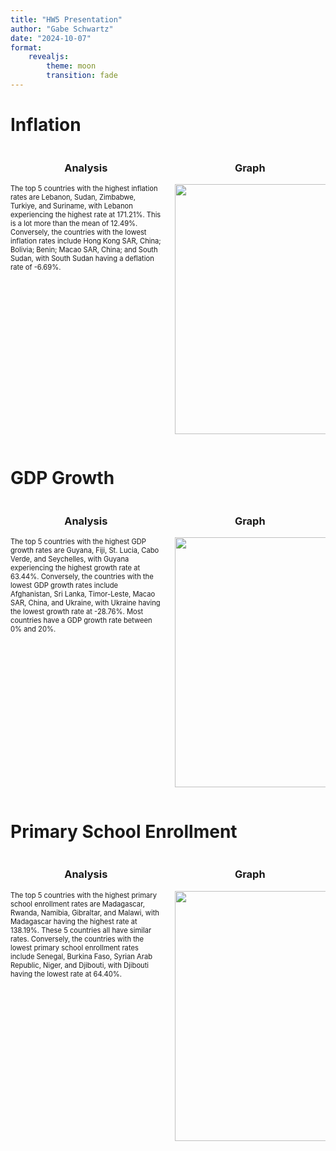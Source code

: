 ```yaml
---
title: "HW5 Presentation"
author: "Gabe Schwartz"
date: "2024-10-07"
format: 
    revealjs:
        theme: moon
        transition: fade
---
```


# Inflation 

::: {.columns}
::: {.column width="50%"}
<div style="text-align: center;">
<h3>Analysis</h3>
</div>

<div style="font-size: 0.8em;">
The top 5 countries with the highest inflation rates are Lebanon, Sudan, Zimbabwe, Turkiye, and Suriname, with Lebanon experiencing the highest rate at 171.21%. This is a lot more than the mean of 12.49%. Conversely, the countries with the lowest inflation rates include Hong Kong SAR, China; Bolivia; Benin; Macao SAR, China; and South Sudan, with South Sudan having a deflation rate of -6.69%. 
</div>
:::

::: {.column width="50%"}
<div style="text-align: center;">
<h3>Graph</h3>
</div>

![](images/top_10_inflation.png){width=600 height=400}
:::
:::

# GDP Growth

::: {.columns}
::: {.column width="50%"}
<div style="text-align: center;">
<h3>Analysis</h3>
</div>

<div style="font-size: 0.8em;">
The top 5 countries with the highest GDP growth rates are Guyana, Fiji, St. Lucia, Cabo Verde, and Seychelles, with Guyana experiencing the highest growth rate at 63.44%. Conversely, the countries with the lowest GDP growth rates include Afghanistan, Sri Lanka, Timor-Leste, Macao SAR, China, and Ukraine, with Ukraine having the lowest growth rate at -28.76%. Most countries have a GDP growth rate between 0% and 20%.
</div>
:::

::: {.column width="50%"}
<div style="text-align: center;">
<h3>Graph</h3>
</div>

![](images/gdp_violinchart.png){width=600 height=400}
:::
:::

# Primary School Enrollment 

::: {.columns}
::: {.column width="50%"}
<div style="text-align: center;">
<h3>Analysis</h3>
</div>

<div style="font-size: 0.8em;">
The top 5 countries with the highest primary school enrollment rates are Madagascar, Rwanda, Namibia, Gibraltar, and Malawi, with Madagascar having the highest rate at 138.19%. These 5 countries all have similar rates. Conversely, the countries with the lowest primary school enrollment rates include Senegal, Burkina Faso, Syrian Arab Republic, Niger, and Djibouti, with Djibouti having the lowest rate at 64.40%.
</div>
:::

::: {.column width="50%"}
<div style="text-align: center;">
<h3>Graph</h3>
</div>

![](images/top_10_schooling.png){width=600 height=400}
:::
:::
